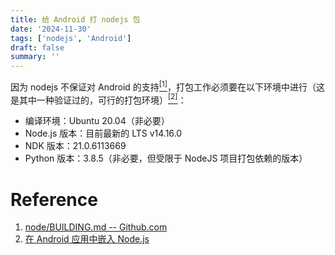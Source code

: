 ```yaml
---
title: 给 Android 打 nodejs 包
date: '2024-11-30'
tags: ['nodejs', 'Android']
draft: false
summary: ''
---
```


因为 nodejs 不保证对 Android 的支持<a href="#r1"><sup>[1]</sup></a>，打包工作必须要在以下环境中进行（这是其中一种验证过的，可行的打包环境）<a href="#r2"><sup>[2]</sup></a>：

- 编译环境：Ubuntu 20.04（非必要）
- Node.js 版本：目前最新的 LTS v14.16.0
- NDK 版本：21.0.6113669
- Python 版本：3.8.5（非必要，但受限于 NodeJS 项目打包依赖的版本）

# Reference

1. <a id="r1" href="https://github.com/nodejs/node/blob/main/BUILDING.md#:~:text=Android%20is%20not%20a%20supported%20platform.">node/BUILDING.md -- Github.com</a>
2. <a id="r2"  href="https://toyobayashi.github.io/2021/03/29/NodeEmbedding">在 Android 应用中嵌入 Node.js</a>

